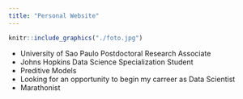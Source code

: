 ```yaml
---
title: "Personal Website"
---
```

  
  
```r
knitr::include_graphics("./foto.jpg")
```

* University of Sao Paulo Postdoctoral Research Associate  
* Johns Hopkins Data Science Specialization Student  
* Preditive Models
* Looking for an opportunity to begin my carreer as Data Scientist
* Marathonist


